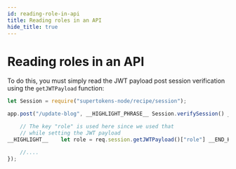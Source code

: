 ```yaml
---
id: reading-role-in-api
title: Reading roles in an API
hide_title: true
---
```


<!-- COPY DOCS -->
<!-- ./thirdpartyemailpassword/common-customizations/user-roles/reading-role-in-api.md -->

# Reading roles in an API

To do this, you must simply read the JWT payload post session verification using the `getJWTPayload` function:

<!--DOCUSAURUS_CODE_TABS-->
<!--NodeJS-->
```js
let Session = require("supertokens-node/recipe/session");

app.post("/update-blog", __HIGHLIGHT_PHRASE__ Session.verifySession() __END_HIGHLIGHT_PHRASE__, (req, res) => {

    // The key "role" is used here since we used that
    // while setting the JWT payload 
__HIGHLIGHT__    let role = req.session.getJWTPayload()["role"] __END_HIGHLIGHT__

    //....
});
```
<!--END_DOCUSAURUS_CODE_TABS-->
